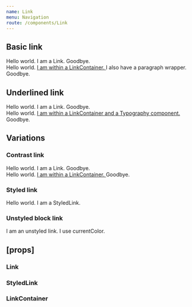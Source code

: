 ```yaml
---
name: Link
menu: Navigation
route: /components/Link
---
```



<PageTitle title="Link" src="components/Link" />

## Basic link

<Playground>
  <ThemeWrapper>
    <Typography size="l">
      Hello world.
      <Link href="http://phork.org" target="_blank">
        I am a Link.
      </Link> Goodbye.
    </Typography>
    <br />
    <LinkContainer as="p">
      Hello world.
      <a href="http://phork.org" target="_blank">
        I am within a LinkContainer.
      </a> I also have a paragraph wrapper. Goodbye.
    </LinkContainer>
  </ThemeWrapper>
</Playground>

## Underlined link

<Playground>
  <ThemeWrapper>
    <Typography size="l">
      Hello world.
      <Link underline href="http://phork.org" target="_blank">
        I am a Link.
      </Link> Goodbye.
    </Typography>
    <br />
    <LinkContainer as="p" underline>
      <Typography size="xl">
        Hello world.
        <a href="http://phork.org" target="_blank">
          I am within a LinkContainer and a Typography component.
        </a> Goodbye.
      </Typography>
    </LinkContainer>
  </ThemeWrapper>
</Playground>

## Variations

### Contrast link

<Playground>
  <ThemeWrapper contrast>
    <Typography size="l">
      Hello world.
      <Link contrast href="http://phork.org" target="_blank">
        I am a Link.
      </Link> Goodbye.
    </Typography>
    <br />
    <LinkContainer contrast>
      <Typography size="l">
        Hello world.
        <a href="http://phork.org" target="_blank">
          I am within a LinkContainer.
        </a> Goodbye.
      </Typography>
    </LinkContainer>
  </ThemeWrapper>
</Playground>

### Styled link

<Playground>
  <Typography size="l">
    Hello world.
    <StyledLink color="#ff8e0d" hoveredColor="#ff9b28" activeColor="#f18100" href="http://phork.org" target="_blank">
      I am a StyledLink.
    </StyledLink>
  </Typography>
</Playground>

### Unstyled block link

<Playground>
  <Typography size="l" color="warning">
    <Link unstyled unthemed block href="http://phork.org" target="_blank">
      I am an unstyled link. I use currentColor.
    </Link>
  </Typography>
</Playground>

## \[props\]

### Link

<Props of={Link} />

### StyledLink

<Props of={StyledLink} />

### LinkContainer

<Props of={LinkContainer} />

